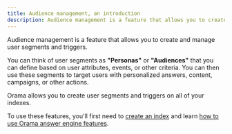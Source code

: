 ```yaml
---
title: Audience management, an introduction
description: Audience management is a feature that allows you to create and manage user segments and triggers.
---
```


Audience management is a feature that allows you to create and manage user segments and triggers.

You can think of user segments as **"Personas"** or **"Audiences"** that you can define based on user attributes, events, or other criteria. You can then use these segments to target users with personalized answers, content, campaigns, or other actions.

Orama allows you to create user segments and triggers on all of your indexes.

To use these features, you'll first need to [create an index](/cloud/working-with-indexes/create-a-new-index) and learn [how to use Orama answer engine features](/cloud/answer-engine/introduction).